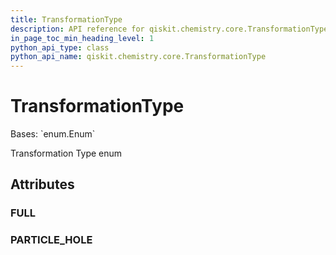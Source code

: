 ```yaml
---
title: TransformationType
description: API reference for qiskit.chemistry.core.TransformationType
in_page_toc_min_heading_level: 1
python_api_type: class
python_api_name: qiskit.chemistry.core.TransformationType
---
```


# TransformationType

<Class id="qiskit.chemistry.core.TransformationType" github="https://github.com/qiskit-community/qiskit-aqua/tree/stable/0.9/qiskit/chemistry/core/hamiltonian.py" signature="TransformationType(value)">
  Bases: `enum.Enum`

  Transformation Type enum

  ## Attributes

  ### FULL

  <Attribute id="qiskit.chemistry.core.TransformationType.FULL" name="FULL" attributeValue="= 'full'" />

  ### PARTICLE\_HOLE

  <Attribute id="qiskit.chemistry.core.TransformationType.PARTICLE_HOLE" name="PARTICLE_HOLE" attributeValue="= 'particle_hole'" />
</Class>

